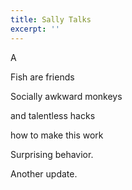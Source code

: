 ```yaml
---
title: Sally Talks
excerpt: ''
---
```


A

Fish are friends

Socially awkward monkeys

and talentless hacks

how to make this work

Surprising behavior.

Another update.
